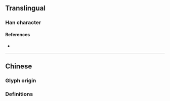{{also|媧}}
{{character info}}
==Translingual==

===Han character===
{{Han char|rn=38|rad=女|as=07|sn=10|four=|canj=VROB|ids=⿰女呙}}

====References====
* {{Han ref|kx=0263.251|hdz=21052.020|uh=5A32|ud=23090}}

----

==Chinese==

===Glyph origin===
{{Han simp|媧|f=咼|t=呙}}

===Definitions===
{{zh-see|媧}}